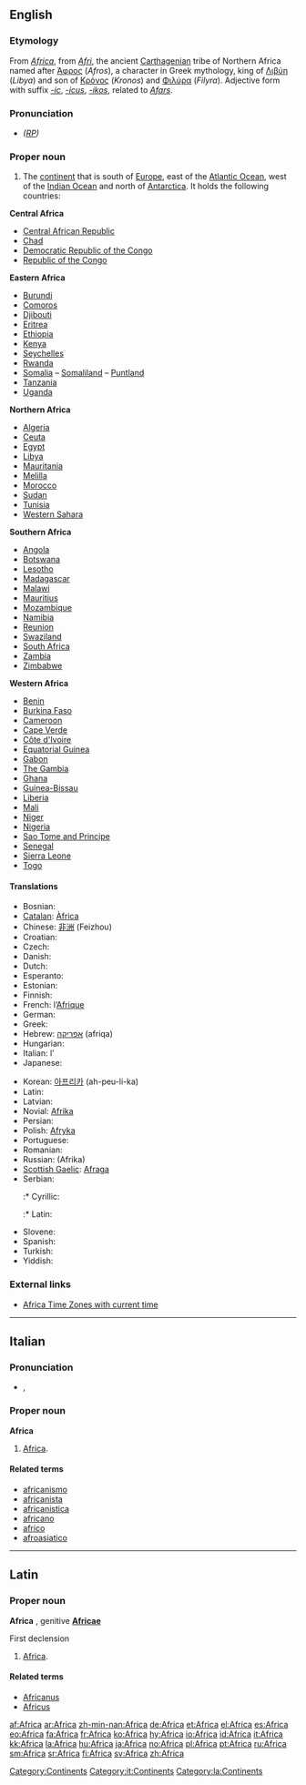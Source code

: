 {{wikipedia}}
==English==

===Etymology===
From {{L.}} ''[[#Latin|Africa]]'', from ''[[Afri]]'', the ancient [[Carthagenian]] tribe of Northern Africa named after [[Άφρος]] (''Afros''), a character in Greek mythology, king of [[Λιβύη]] (''Libya'') and son of [[Κρόνος]] (''Kronos'') and [[Φιλύρα]] (''Filyra'').  Adjective form with suffix ''[[-ic]]'', ''[[-icus]]'', ''[[-ikos]]'', related to ''[[Afars]]''.

===Pronunciation===
* ''([[RP]])'' {{IPA|/ˈæfrɪkə/}}

===Proper noun===
{{en-proper noun}}

# The [[continent]] that is south of [[Europe]], east of the [[Atlantic Ocean]], west of the [[Indian Ocean]] and north of [[Antarctica]].  It holds the following countries:

'''Central Africa'''
* [[Central African Republic]]
* [[Chad]]
* [[Democratic Republic of the Congo]]
* [[Republic of the Congo]]

'''Eastern Africa'''
* [[Burundi]]
* [[Comoros]]
* [[Djibouti]]
* [[Eritrea]]
* [[Ethiopia]]
* [[Kenya]]
* [[Seychelles]]
* [[Rwanda]]
* [[Somalia]] – [[Somaliland]] – [[Puntland]]
* [[Tanzania]]
* [[Uganda]]

'''Northern Africa'''
* [[Algeria]]
* [[Ceuta]]
* [[Egypt]]
* [[Libya]]
* [[Mauritania]]
* [[Melilla]]
* [[Morocco]]
* [[Sudan]]
* [[Tunisia]]
* [[Western Sahara]]

'''Southern Africa'''
* [[Angola]]
* [[Botswana]]
* [[Lesotho]]
* [[Madagascar]]
* [[Malawi]]
* [[Mauritius]]
* [[Mozambique]]
* [[Namibia]]
* [[Reunion]]
* [[Swaziland]]
* [[South Africa]]
* [[Zambia]]
* [[Zimbabwe]]

'''Western Africa'''
* [[Benin]]
* [[Burkina Faso]]
* [[Cameroon]]
* [[Cape Verde]]
* [[Côte d'Ivoire]]
* [[Equatorial Guinea]]
* [[Gabon]]
* [[The Gambia]]
* [[Ghana]]
* [[Guinea-Bissau]]
* [[Liberia]]
* [[Mali]]
* [[Niger]]
* [[Nigeria]]
* [[Sao Tome and Principe]]
* [[Senegal]]
* [[Sierra Leone]]
* [[Togo]]

====Translations====
{{trans-top|continent south of Europe}}
* Bosnian: {{t-|bs|Afrika|f}}
* [[Catalan]]: [[Àfrica]] {{f}}
* Chinese: [[非洲]] (Feizhou)
* Croatian: {{t+|hr|Afrika|f}}
* Czech: {{t-|cs|Afrika|f}}
* Danish: {{t-|da|Afrika}}
* Dutch: {{t+|nl|Afrika}}
* Esperanto: {{t|eo|Afriko|xs=Esperanto}}
* Estonian: {{t-|et|Aafrika}}
* Finnish: {{t+|fi|Afrikka}}
* French: l’[[Afrique]] {{f}}
* German: {{t+|de|Afrika|n}}
* Greek: {{t|el|Αφρική|f|sc=Grek}}
* Hebrew: [[אפריקה]] (afriqa) {{n}}
* Hungarian: {{t+|hu|Afrika}}
* Italian: l’{{t+|it|Africa|f}}
* Japanese: {{t+|ja|アフリカ|tr=Afurika|sc=Jpan}}
{{trans-mid}}
* Korean: [[아프리카]] (ah-peu-li-ka)
* Latin: {{t+|la|Africa|f}}
* Latvian: {{t-|lv|Āfrika|f|xs=Latvian}}
* Novial: [[Afrika#Novial|Afrika]]
* Persian: {{t-|fa|افریقا|tr=Afriqâ|sc=FAchar|xs=Persian}}
* Polish: [[Afryka]] {{f}}
* Portuguese: {{t+|pt|África|f}}
* Romanian: {{t-|ro|Africa|f}}
* Russian: {{t+|ru|Африка|f|sc=Cyrl}} (Afrika)
* [[Scottish Gaelic]]: [[Afraga]] {{m}}
* Serbian:
*:* Cyrillic: {{t-|sr|Африка|f|sc=Cyrl}}
*:* Latin: {{t-|sr|Afrika|f}}
* Slovene: {{t+|sl|Afrika|f}}
* Spanish: {{t+|es|África|f}}
* Turkish: {{t+|tr|Afrika}}
* Yiddish: {{t-|yi|אַפֿריקע|sc=Hebr|xs=Yiddish}}
{{trans-bottom}}

===External links===
* [http://www.worldtimezone.com/time-africa24.php Africa Time Zones with current time]

[[Category:Continents]]

----

==Italian==

===Pronunciation===
* {{IPA|/ˈafrika/}}, {{SAMPA|/"afrika/}}

===Proper noun===
'''Africa''' {{f}}

# [[Africa#English|Africa]].

====Related terms====
* [[africanismo]]
* [[africanista]]
* [[africanistica]]
* [[africano]]
* [[africo]]
* [[afroasiatico]]

[[Category:it:Continents]]

----

==Latin==

===Proper noun===
'''Africa''' {{f}}, genitive '''[[Africae]]'''

First declension

# [[Africa#English|Africa]].

====Related terms====
* [[Africanus]]
* [[Africus]]

[[Category:la:Continents]]

[[af:Africa]]
[[ar:Africa]]
[[zh-min-nan:Africa]]
[[de:Africa]]
[[et:Africa]]
[[el:Africa]]
[[es:Africa]]
[[eo:Africa]]
[[fa:Africa]]
[[fr:Africa]]
[[ko:Africa]]
[[hy:Africa]]
[[io:Africa]]
[[id:Africa]]
[[it:Africa]]
[[kk:Africa]]
[[la:Africa]]
[[hu:Africa]]
[[ja:Africa]]
[[no:Africa]]
[[pl:Africa]]
[[pt:Africa]]
[[ru:Africa]]
[[sm:Africa]]
[[sr:Africa]]
[[fi:Africa]]
[[sv:Africa]]
[[zh:Africa]]
